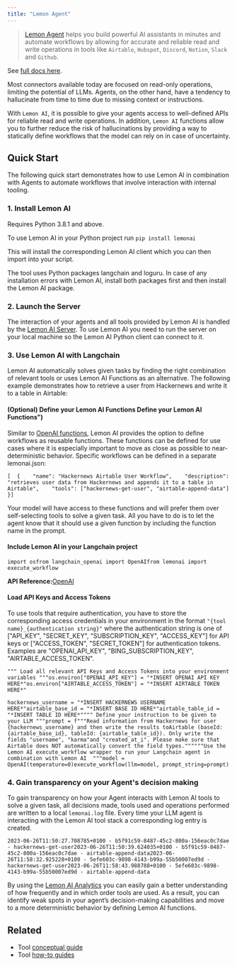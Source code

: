 ```yaml
---
title: "Lemon Agent"
---
```


> [Lemon Agent](https://github.com/felixbrock/lemon-agent) helps you build powerful AI assistants in minutes and automate workflows by allowing for accurate and reliable read and write operations in tools like `Airtable`, `Hubspot`, `Discord`, `Notion`, `Slack` and `Github`.

See [full docs here](https://github.com/felixbrock/lemonai-py-client).

Most connectors available today are focused on read-only operations, limiting the potential of LLMs. Agents, on the other hand, have a tendency to hallucinate from time to time due to missing context or instructions.

With `Lemon AI`, it is possible to give your agents access to well-defined APIs for reliable read and write operations. In addition, `Lemon AI` functions allow you to further reduce the risk of hallucinations by providing a way to statically define workflows that the model can rely on in case of uncertainty.

## Quick Start

The following quick start demonstrates how to use Lemon AI in combination with Agents to automate workflows that involve interaction with internal tooling.

### 1. Install Lemon AI

Requires Python 3.8.1 and above.

To use Lemon AI in your Python project run `pip install lemonai`

This will install the corresponding Lemon AI client which you can then import into your script.

The tool uses Python packages langchain and loguru. In case of any installation errors with Lemon AI, install both packages first and then install the Lemon AI package.

### 2. Launch the Server

The interaction of your agents and all tools provided by Lemon AI is handled by the [Lemon AI Server](https://github.com/felixbrock/lemonai-server). To use Lemon AI you need to run the server on your local machine so the Lemon AI Python client can connect to it.

### 3. Use Lemon AI with Langchain

Lemon AI automatically solves given tasks by finding the right combination of relevant tools or uses Lemon AI Functions as an alternative. The following example demonstrates how to retrieve a user from Hackernews and write it to a table in Airtable:

#### (Optional) Define your Lemon AI Functions Define your Lemon AI Functions")

Similar to [OpenAI functions](https://openai.com/blog/function-calling-and-other-api-updates), Lemon AI provides the option to define workflows as reusable functions. These functions can be defined for use cases where it is especially important to move as close as possible to near-deterministic behavior. Specific workflows can be defined in a separate lemonai.json:

```
[  {    "name": "Hackernews Airtable User Workflow",    "description": "retrieves user data from Hackernews and appends it to a table in Airtable",    "tools": ["hackernews-get-user", "airtable-append-data"]  }]
```

Your model will have access to these functions and will prefer them over self-selecting tools to solve a given task. All you have to do is to let the agent know that it should use a given function by including the function name in the prompt.

#### Include Lemon AI in your Langchain project

```
import osfrom langchain_openai import OpenAIfrom lemonai import execute_workflow
```

**API Reference:**[OpenAI](https://python.langchain.com/api_reference/openai/llms/langchain_openai.llms.base.OpenAI.html)

#### Load API Keys and Access Tokens

To use tools that require authentication, you have to store the corresponding access credentials in your environment in the format `"{tool name}_{authentication string}"` where the authentication string is one of \["API\_KEY", "SECRET\_KEY", "SUBSCRIPTION\_KEY", "ACCESS\_KEY"] for API keys or \["ACCESS\_TOKEN", "SECRET\_TOKEN"] for authentication tokens. Examples are "OPENAI\_API\_KEY", "BING\_SUBSCRIPTION\_KEY", "AIRTABLE\_ACCESS\_TOKEN".

```
""" Load all relevant API Keys and Access Tokens into your environment variables """os.environ["OPENAI_API_KEY"] = "*INSERT OPENAI API KEY HERE*"os.environ["AIRTABLE_ACCESS_TOKEN"] = "*INSERT AIRTABLE TOKEN HERE*"
```

```
hackernews_username = "*INSERT HACKERNEWS USERNAME HERE*"airtable_base_id = "*INSERT BASE ID HERE*"airtable_table_id = "*INSERT TABLE ID HERE*"""" Define your instruction to be given to your LLM """prompt = f"""Read information from Hackernews for user {hackernews_username} and then write the results toAirtable (baseId: {airtable_base_id}, tableId: {airtable_table_id}). Only write the fields "username", "karma"and "created_at_i". Please make sure that Airtable does NOT automatically convert the field types.""""""Use the Lemon AI execute_workflow wrapper to run your Langchain agent in combination with Lemon AI  """model = OpenAI(temperature=0)execute_workflow(llm=model, prompt_string=prompt)
```

### 4. Gain transparency on your Agent's decision making

To gain transparency on how your Agent interacts with Lemon AI tools to solve a given task, all decisions made, tools used and operations performed are written to a local `lemonai.log` file. Every time your LLM agent is interacting with the Lemon AI tool stack a corresponding log entry is created.

```
2023-06-26T11:50:27.708785+0100 - b5f91c59-8487-45c2-800a-156eac0c7dae - hackernews-get-user2023-06-26T11:50:39.624035+0100 - b5f91c59-8487-45c2-800a-156eac0c7dae - airtable-append-data2023-06-26T11:58:32.925228+0100 - 5efe603c-9898-4143-b99a-55b50007ed9d - hackernews-get-user2023-06-26T11:58:43.988788+0100 - 5efe603c-9898-4143-b99a-55b50007ed9d - airtable-append-data
```

By using the [Lemon AI Analytics](https://github.com/felixbrock/lemon-agent/blob/main/apps/analytics/README.md) you can easily gain a better understanding of how frequently and in which order tools are used. As a result, you can identify weak spots in your agent’s decision-making capabilities and move to a more deterministic behavior by defining Lemon AI functions.

## Related

* Tool [conceptual guide](/src/oss/concepts/tools)
* Tool [how-to guides](/src/oss/how_to/#tools)
